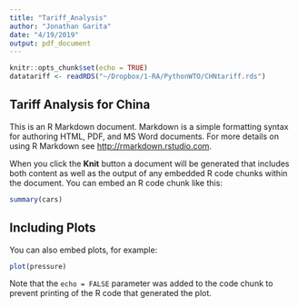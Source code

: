 ```yaml
---
title: "Tariff_Analysis"
author: "Jonathan Garita"
date: "4/19/2019"
output: pdf_document
---
```


```r
knitr::opts_chunk$set(echo = TRUE)
datatariff <- readRDS("~/Dropbox/1-RA/PythonWTO/CHNtariff.rds")
```

## Tariff Analysis for China

This is an R Markdown document. Markdown is a simple formatting syntax for authoring HTML, PDF, and MS Word documents. For more details on using R Markdown see <http://rmarkdown.rstudio.com>.

When you click the **Knit** button a document will be generated that includes both content as well as the output of any embedded R code chunks within the document. You can embed an R code chunk like this:

```r
summary(cars)
```

## Including Plots

You can also embed plots, for example:

```r
plot(pressure)
```

Note that the `echo = FALSE` parameter was added to the code chunk to prevent printing of the R code that generated the plot.
